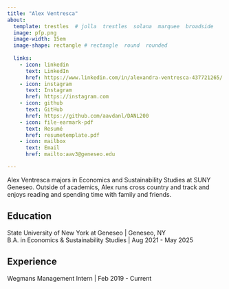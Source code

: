 ```yaml
---
title: "Alex Ventresca"
about:
  template: trestles  # jolla  trestles  solana  marquee  broadside
  image: pfp.png
  image-width: 15em
  image-shape: rectangle # rectangle  round  rounded
  
  links:
    - icon: linkedin
      text: LinkedIn
      href: https://www.linkedin.com/in/alexandra-ventresca-437721265/ 
    - icon: instagram
      text: Instagram
      href: https://instagram.com
    - icon: github
      text: GitHub
      href: https://github.com/aavdanl/DANL200
    - icon: file-earmark-pdf
      text: Resumé
      href: resumetemplate.pdf
    - icon: mailbox
      text: Email
      href: mailto:aav3@geneseo.edu

---
```



Alex Ventresca majors in Economics and Sustainability Studies at SUNY Geneseo. Outside of academics, Alex runs cross country and track and enjoys reading and spending time with family and friends.

## Education

State University of New York at Geneseo | Geneseo, NY <br>
B.A. in Economics & Sustainability Studies | Aug 2021 - May 2025 <br>

## Experience

Wegmans Management Intern | Feb 2019 - Current


